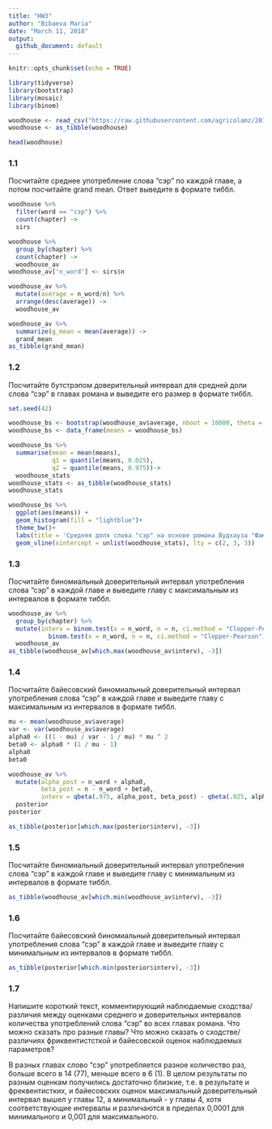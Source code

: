 ```yaml
---
title: "HW3"
author: "Bibaeva Maria"
date: "March 11, 2018"
output:
  github_document: default
---
```


```r
knitr::opts_chunk$set(echo = TRUE)
```


```r
library(tidyverse)
library(bootstrap)
library(mosaic)
library(binom)

woodhouse <- read_csv("https://raw.githubusercontent.com/agricolamz/2018_data_analysis_for_linguists/master/data/students/mbibaeva/hw3_binomial_ci/hw3_wodehouse.csv")
woodhouse <- as_tibble(woodhouse)

head(woodhouse)
```
### 1.1
Посчитайте среднее употребление слова “сэр” по каждой главе, а потом посчитайте grand mean. Ответ выведите в формате тиббл.

```r
woodhouse %>%
  filter(word == "сэр") %>%
  count(chapter) -> 
  sirs

woodhouse %>%
  group_by(chapter) %>% 
  count(chapter) ->
  woodhouse_av
woodhouse_av['n_word'] <- sirs$n

woodhouse_av %>%
  mutate(average = n_word/n) %>%
  arrange(desc(average)) ->
  woodhouse_av

woodhouse_av %>%
  summarize(g_mean = mean(average)) ->
  grand_mean
as_tibble(grand_mean)
```

### 1.2

Посчитайте бутстрэпом доверительный интервал для средней доли слова “сэр” в главах романа и выведите его размер в формате тиббл.
```r
set.seed(42)

woodhouse_bs <- bootstrap(woodhouse_av$average, nboot = 10000, theta = mean)$thetastar
woodhouse_bs <- data_frame(means = woodhouse_bs) 

woodhouse_bs %>%
  summarise(mean = mean(means),
            q1 = quantile(means, 0.025),
            q2 = quantile(means, 0.975))->
  woodhouse_stats
woodhouse_stats <- as_tibble(woodhouse_stats)
woodhouse_stats

woodhouse_bs %>% 
  ggplot(aes(means)) +
  geom_histogram(fill = "lightblue")+
  theme_bw()+
  labs(title = 'Средняя доля слова "сэр" на основе романа Вудхауза "Фамильная честь Вустеров”', subtitle = "Среднее и 95% бутстрэпнутый доверительный интервал на основе 10000 бутстрэп-подвыборок")+
  geom_vline(xintercept = unlist(woodhouse_stats), lty = c(2, 3, 3))

```

### 1.3

Посчитайте биномиальный доверительный интервал употребления слова “сэр” в каждой главе и выведите главу с максимальным из интервалов в формате тиббл.

```r
woodhouse_av %>%
  group_by(chapter) %>%
  mutate(interv = binom.test(x = n_word, n = n, ci.method = "Clopper-Pearson")$conf.int[2] - 
           binom.test(x = n_word, n = n, ci.method = "Clopper-Pearson")$conf.int[1]) ->
  woodhouse_av
as_tibble(woodhouse_av[which.max(woodhouse_av$interv), -3])
```

### 1.4

Посчитайте байесовский биномиальный доверительный интервал употребления слова “сэр” в каждой главе и выведите главу с максимальным из интервалов в формате тиббл.

```r
mu <- mean(woodhouse_av$average)
var <- var(woodhouse_av$average)
alpha0 <- ((1 - mu) / var - 1 / mu) * mu ^ 2
beta0 <- alpha0 * (1 / mu - 1)
alpha0
beta0

woodhouse_av %>%
  mutate(alpha_post = n_word + alpha0,
         beta_post = n - n_word + beta0,
         interv = qbeta(.975, alpha_post, beta_post) - qbeta(.025, alpha_post, beta_post)) ->
  posterior
posterior

as_tibble(posterior[which.max(posterior$interv), -3])
```


### 1.5

Посчитайте биномиальный доверительный интервал употребления слова “сэр” в каждой главе и выведите главу с минимальным из интервалов в формате тиббл.

```r
as_tibble(woodhouse_av[which.min(woodhouse_av$interv), -3])
```


### 1.6

Посчитайте байесовский биномиальный доверительный интервал употребления слова “сэр” в каждой главе и выведите главу с минимальным из интервалов в формате тиббл.

```r
as_tibble(posterior[which.min(posterior$interv), -3])
```

### 1.7

Напишите короткий текст, комментирующий наблюдаемые сходства/различия между оценками среднего и доверительных интервалов количества употреблений слова “сэр” во всех главах романа. Что можно сказать про разные главы? Что можно сказать о сходстве/различиях фриквентистсткой и байесовской оценок наблюдаемых параметров?

В разных главах слово "сэр" употребляется разное количество раз, больше всего в 14 (77), меньше всего в 6 (1).
В целом результаты по разным оценкам получились достаточно близкие, т.е. в результате и фреквентистких, и байесовских оценок максимальный доверительный интервал вышел у главы 12, а минимальный -  у главы 4, хотя соответствующие интервалы и различаются в пределах 0,0001 для минимального и  0,001 для максимального.
